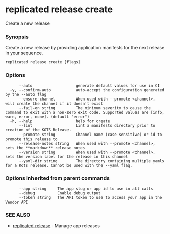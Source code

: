 # replicated release create

Create a new release

### Synopsis

Create a new release by providing application manifests for the next release in
  your sequence.

```
replicated release create [flags]
```

### Options

```
      --auto                   generate default values for use in CI
  -y, --confirm-auto           auto-accept the configuration generated by the --auto flag
      --ensure-channel         When used with --promote <channel>, will create the channel if it doesn't exist
      --fail-on string         The minimum severity to cause the command to exit with a non-zero exit code. Supported values are [info, warn, error, none]. (default "error")
  -h, --help                   help for create
      --lint                   Lint a manifests directory prior to creation of the KOTS Release.
      --promote string         Channel name (case sensitive) or id to promote this release to
      --release-notes string   When used with --promote <channel>, sets the **markdown** release notes
      --version string         When used with --promote <channel>, sets the version label for the release in this channel
      --yaml-dir string        The directory containing multiple yamls for a Kots release. Cannot be used with the --yaml flag.
```

### Options inherited from parent commands

```
      --app string     The app slug or app id to use in all calls
      --debug          Enable debug output
      --token string   The API token to use to access your app in the Vendor API
```

### SEE ALSO

* [replicated release](replicated-cli-release)	 - Manage app releases

